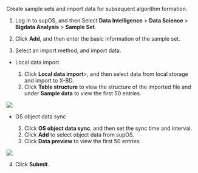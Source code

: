 
Create sample sets and import data for subsequent algorithm formation. 
1. Log in to supOS, and then Select **Data Intelligence** > **Data Science** > **Bigdata Analysis** > **Sample Set**.
2. Click **Add**, and then enter the basic information of the sample set.

3. Select an import method, and import data.
- Local data import

<ol>
<ol>
<li>Click <b>Local data import</b>>, and then select data from local storage and import to X-BD.</li>
<li>Click <b>Table structure</b> to view the structure of the imported file and under <b>Sample data</b> to view the first 50 entries.</li>
</ol>
</ol>

![](https://wordpressfreezonex.oss-accelerate.aliyuncs.com/supBD/3.png)

- OS object data sync

<ol>
<ol>
<li>Click <b>OS object data sync</b>, and then set the sync time and interval.</li>
<li>Click <b>Add</b> to select object data from supOS.</li>
<li>Click <b>Data preview</b> to view the first 50 entries.</li>
</ol>
</ol>

![](https://wordpressfreezonex.oss-accelerate.aliyuncs.com/supBD/4.png)

4. Click **Submit**.